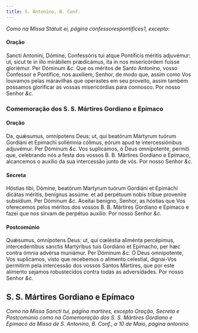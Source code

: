 ```yaml
---
title: S. Antonino, B. Conf.
---
```


<em>Como na Missa Státuit ei, página confessorespontifices1, excepto:</em>

#### Oração

<div class="grid grid-cols-2 gap-5">
  <span class="text-justify">
    Sancti Antonini, Dómine, Confessóris tui atque Pontíficis méritis adjuvémur:
    ut, sicut te in illo mirábilem prædicámus, ita in nos misericórdem fuísse
    gloriémur. Per Dóminum <em>&c.</em>
  </span>
  <span class="text-justify">
    Que os méritos de Santo Antonino, vosso Confessor e Pontífice, nos auxiliem,
    Senhor, de modo que, assim como Vos louvamos pelas maravilhas que operastes
    em seu proveito, assim também possamos glorificar as vossas misericórdias
    para connosco. Por nosso Senhor <em>&c.</em>
  </span>
</div>

### Comemoração dos S. S. Mártires Gordiano e Epímaco

#### Oração

<div class="grid grid-cols-2 gap-5">
  <span class="text-justify">
    Da, quǽsumus, omnípotens Deus: ut, qui beatórum Mártyrum tuórum Gordiáni et
    Epimachi sollémnia cólimus, eórum apud te intercessiónibus adjuvémur. Per
    Dóminum <em>&c.</em>
  </span>
  <span class="text-justify">
    Vos suplicamos, ó Deus omnipotente, permiti que, celebrando nós a festa dos
    vossos B. B. Mártires Gordiano e Epímaco, alcancemos o auxílio da sua
    intercessão junto de vós. Por nosso Senhor <em>&c.</em>
  </span>
</div>

#### Secreta

<div class="grid grid-cols-2 gap-5">
  <span class="text-justify">
    Hóstias tibi, Dómine, beatórum Martyrum tuórum Gordiáni et Epimáchi dicátas
    méritis, benígnus assúme: et ad perpétuum nobis tríbue proveníre subsídium.
    Per Dóminum <em>&c.</em>
  </span>
  <span class="text-justify">
    Aceitai benigno, Senhor, as hóstias que Vos oferecemos pelos méritos dos
    vossos B. B. Mártires Gordiano e Epímaco e fazei que nos sirvam de perpétuo
    auxílio. Por nosso Senhor <em>&c.</em>
  </span>
</div>

#### Postcomúnio

<div class="grid grid-cols-2 gap-5">
  <span class="text-justify">
    Quǽsumus, omnípotens Deus: ut, qui cœléstia aliménta percépimus,
    intercedéntibus sanctis Martýribus tuis Gordiáno et Epímacho, per hæc contra
    ómnia advérsa muniámur. Per Dóminum <em>&c.</em>
  </span>
  <span class="text-justify">
    Ó Deus omnipotente, Vos suplicamos, visto que recebemos o alimento
    celestial, dignai-Vos permitirm pela intercessão dos vossos Santos Mártires,
    que por este alimento sejamos robustecidos contra todas as adversidades. Por
    nosso Senhor <em>&c.</em>
  </span>
</div>

<h2 class="text-center">S. S. Mártires Gordiano e Epímaco</h2>

<em>
  Como na Missa Sancti tui, página martires, excepto Oração, Secreta e
  Postcomúnio como na Comemoração dos S. S. Mártires Gordiano e Epímaco da Missa
  de S. Antonino, B. Conf., a 10 de Maio, página antonino
</em>
